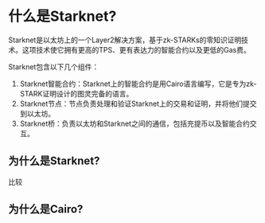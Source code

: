 # 什么是Starknet?

Starknet是以太坊上的一个Layer2解决方案，基于zk-STARKs的零知识证明技术。这项技术使它拥有更高的TPS、更有表达力的智能合约以及更低的Gas费。

Starknet包含以下几个组件：
1. Starknet智能合约：Starknet上的智能合约是用Cairo语言编写，它是专为zk-STARK证明设计的图灵完备的语言。
2. Starknet节点：节点负责处理和验证Starknet上的交易和证明，并将他们提交到以太坊。
3. Starknet桥：负责以太坊和Starknet之间的通信，包括充提币以及智能合约交互。


    
## 为什么是Starknet?

比较



## 为什么是Cairo?
